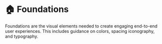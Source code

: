 
# 🏠 Foundations

Foundations are the visual elements needed to create engaging end-to-end user experiences. This includes guidance on colors, spacing iconography, and typography.
 
<br/>

<Cards>
  <Card  title="♿️ Accessibility" href="/documentation/foundations/accessibility" />
  <Card  title="🔗 Design Tokens" href="/documentation/foundations/design-tokens" />
  <Card  title="🎨 Color" href="/documentation/foundations/color" />
  <Card  title="🪜 Scale" href="/documentation/foundations/scale" />
  <Card  title="🖋️ Typography" href="/documentation/foundations/typography" />
  <Card  title="🦸‍♂️ Iconography" href="/documentation/foundations/iconography" />
</Cards>